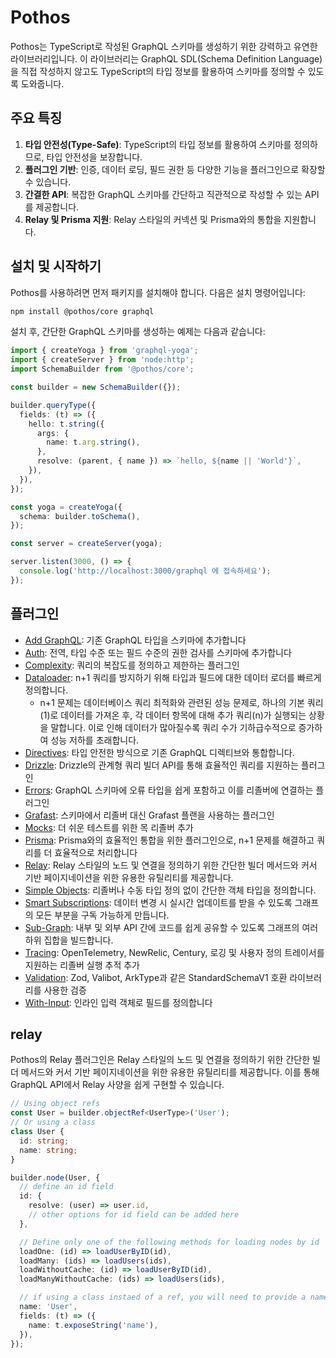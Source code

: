 # Pothos

Pothos는 TypeScript로 작성된 GraphQL 스키마를 생성하기 위한 강력하고 유연한 라이브러리입니다. 이 라이브러리는 GraphQL SDL(Schema Definition Language)을 직접 작성하지 않고도 TypeScript의 타입 정보를 활용하여 스키마를 정의할 수 있도록 도와줍니다.

## 주요 특징

1. **타입 안전성(Type-Safe)**: TypeScript의 타입 정보를 활용하여 스키마를 정의하므로, 타입 안전성을 보장합니다.
2. **플러그인 기반**: 인증, 데이터 로딩, 필드 권한 등 다양한 기능을 플러그인으로 확장할 수 있습니다.
3. **간결한 API**: 복잡한 GraphQL 스키마를 간단하고 직관적으로 작성할 수 있는 API를 제공합니다.
4. **Relay 및 Prisma 지원**: Relay 스타일의 커넥션 및 Prisma와의 통합을 지원합니다.

## 설치 및 시작하기

Pothos를 사용하려면 먼저 패키지를 설치해야 합니다. 다음은 설치 명령어입니다:

```bash
npm install @pothos/core graphql
```

설치 후, 간단한 GraphQL 스키마를 생성하는 예제는 다음과 같습니다:

```typescript
import { createYoga } from 'graphql-yoga';
import { createServer } from 'node:http';
import SchemaBuilder from '@pothos/core';

const builder = new SchemaBuilder({});

builder.queryType({
  fields: (t) => ({
    hello: t.string({
      args: {
        name: t.arg.string(),
      },
      resolve: (parent, { name }) => `hello, ${name || 'World'}`,
    }),
  }),
});

const yoga = createYoga({
  schema: builder.toSchema(),
});

const server = createServer(yoga);

server.listen(3000, () => {
  console.log('http://localhost:3000/graphql 에 접속하세요');
});
```

## 플러그인

- [Add GraphQL](https://pothos-graphql.dev/docs/plugins/add-graphql): 기존 GraphQL 타입을 스키마에 추가합니다
- [Auth](https://pothos-graphql.dev/docs/plugins/scope-auth): 전역, 타입 수준 또는 필드 수준의 권한 검사를 스키마에 추가합니다
- [Complexity](https://pothos-graphql.dev/docs/plugins/complexity): 쿼리의 복잡도를 정의하고 제한하는 플러그인
- [Dataloader](https://pothos-graphql.dev/docs/plugins/dataloader): n+1 쿼리를 방지하기 위해 타입과 필드에 대한 데이터 로더를 빠르게 정의합니다.
    - n+1 문제는 데이터베이스 쿼리 최적화와 관련된 성능 문제로, 하나의 기본 쿼리(1)로 데이터를 가져온 후, 각 데이터 항목에 대해 추가 쿼리(n)가 실행되는 상황을 말합니다. 이로 인해 데이터가 많아질수록 쿼리 수가 기하급수적으로 증가하여 성능 저하를 초래합니다.
- [Directives](https://pothos-graphql.dev/docs/plugins/directives): 타입 안전한 방식으로 기존 GraphQL 디렉티브와 통합합니다.
- [Drizzle](https://pothos-graphql.dev/docs/plugins/drizzle): Drizzle의 관계형 쿼리 빌더 API를 통해 효율적인 쿼리를 지원하는 플러그인
- [Errors](https://pothos-graphql.dev/docs/plugins/errors): GraphQL 스키마에 오류 타입을 쉽게 포함하고 이를 리졸버에 연결하는 플러그인
- [Grafast](https://pothos-graphql.dev/docs/plugins/grafast): 스키마에서 리졸버 대신 Grafast 플랜을 사용하는 플러그인
- [Mocks](https://pothos-graphql.dev/docs/plugins/mocks): 더 쉬운 테스트를 위한 목 리졸버 추가
- [Prisma](https://pothos-graphql.dev/docs/plugins/prisma): Prisma와의 효율적인 통합을 위한 플러그인으로, n+1 문제를 해결하고 쿼리를 더 효율적으로 처리합니다
- [Relay](https://pothos-graphql.dev/docs/plugins/relay): Relay 스타일의 노드 및 연결을 정의하기 위한 간단한 빌더 메서드와 커서 기반 페이지네이션을 위한 유용한 유틸리티를 제공합니다.
- [Simple Objects](https://pothos-graphql.dev/docs/plugins/simple-objects): 리졸버나 수동 타입 정의 없이 간단한 객체 타입을 정의합니다.
- [Smart Subscriptions](https://pothos-graphql.dev/docs/plugins/smart-subscriptions): 데이터 변경 시 실시간 업데이트를 받을 수 있도록 그래프의 모든 부분을 구독 가능하게 만듭니다.
- [Sub-Graph](https://pothos-graphql.dev/docs/plugins/sub-graph): 내부 및 외부 API 간에 코드를 쉽게 공유할 수 있도록 그래프의 여러 하위 집합을 빌드합니다.
- [Tracing](https://pothos-graphql.dev/docs/plugins/tracing): OpenTelemetry, NewRelic, Century, 로깅 및 사용자 정의 트레이서를 지원하는 리졸버 실행 추적 추가
- [Validation](https://pothos-graphql.dev/docs/plugins/validation): Zod, Valibot, ArkType과 같은 StandardSchemaV1 호환 라이브러리를 사용한 검증
- [With-Input](https://pothos-graphql.dev/docs/plugins/with-input): 인라인 입력 객체로 필드를 정의합니다

## relay

Pothos의 Relay 플러그인은 Relay 스타일의 노드 및 연결을 정의하기 위한 간단한 빌더 메서드와 커서 기반 페이지네이션을 위한 유용한 유틸리티를 제공합니다. 이를 통해 GraphQL API에서 Relay 사양을 쉽게 구현할 수 있습니다.

```typescript
// Using object refs
const User = builder.objectRef<UserType>('User');
// Or using a class
class User {
  id: string;
  name: string;
}

builder.node(User, {
  // define an id field
  id: {
    resolve: (user) => user.id,
    // other options for id field can be added here
  },

  // Define only one of the following methods for loading nodes by id
  loadOne: (id) => loadUserByID(id),
  loadMany: (ids) => loadUsers(ids),
  loadWithoutCache: (id) => loadUserByID(id),
  loadManyWithoutCache: (ids) => loadUsers(ids),

  // if using a class instaed of a ref, you will need to provide a name
  name: 'User',
  fields: (t) => ({
    name: t.exposeString('name'),
  }),
});
```

